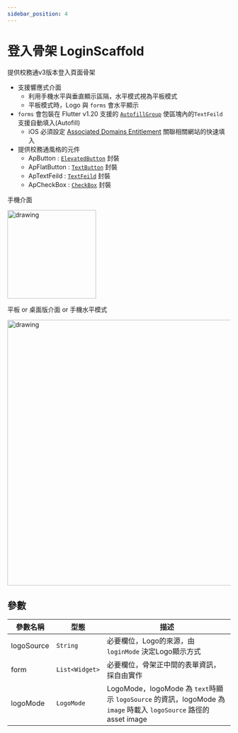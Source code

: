```yaml
---
sidebar_position: 4
---
```


# 登入骨架 LoginScaffold

提供校務通v3版本登入頁面骨架
 - 支援響應式介面
   - 利用手機水平與垂直顯示區隔，水平模式視為平板模式
   - 平板模式時，Logo 與 `forms` 會水平顯示
 - `forms` 會包裝在 Flutter v1.20 支援的 [`AutofillGroup`](https://api.flutter.dev/flutter/widgets/AutofillGroup-class.html) 使區塊內的`TextFeild` 支援自動填入(Autofill)
   - iOS 必須設定 [Associated Domains Entitlement](https://developer.apple.com/documentation/xcode/supporting-associated-domains) 關聯相關網站的快速填入
 - 提供校務通風格的元件
   - ApButton : [`ElevatedButton`](https://api.flutter.dev/flutter/material/ElevatedButton-class.html) 封裝
   - ApFlatButton : [`TextButton`](https://api.flutter.dev/flutter/material/TextButton-class.html) 封裝
   - ApTextFeild : [`TextFeild`](https://api.flutter.dev/flutter/material/TextField-class.html) 封裝
   - ApCheckBox : [`CheckBox`](https://api.flutter.dev/flutter/material/Checkbox-class.html) 封裝

 手機介面

 <img src="../../img/scaffolds/login/mobile.png" alt="drawing" width="200"/>

平板 or 桌面版介面 or 手機水平模式

 <img src="../../img/scaffolds/login/tablet.png" alt="drawing" width="600"/>

## 參數

| 參數名稱                         | 型態                             | 描述                             |
| ------------------------------- | ------------------------------- | ------------------------------- |
| logoSource | `String` | 必要欄位，Logo的來源，由 `loginMode` 決定Logo顯示方式 |
| form | `List<Widget>` | 必要欄位，骨架正中間的表單資訊，採自由實作 |
| logoMode | `LogoMode` | LogoMode，logoMode 為 `text`時顯示 `logoSource` 的資訊，logoMode 為 `image` 時載入 `logoSource` 路徑的 asset image|
